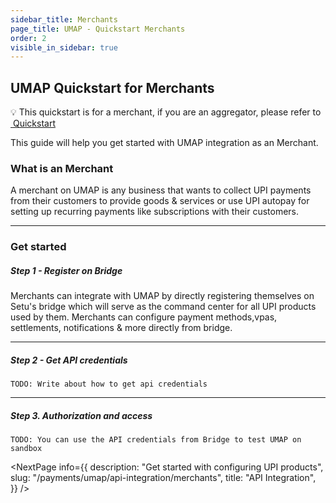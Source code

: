 ```yaml
---
sidebar_title: Merchants
page_title: UMAP - Quickstart Merchants
order: 2
visible_in_sidebar: true
---
```


## UMAP Quickstart for Merchants

<Callout type='warning'>
💡 This quickstart is for a merchant, if you are an aggregator, please refer to 
    <a href="#/payments/umap/quickstart" target="_blank">&nbsp;Quickstart</a>
</Callout>


This guide will help you get started with UMAP integration as an Merchant.

### What is an Merchant
A merchant on UMAP is any business that wants to collect UPI payments from their customers to provide goods & services or use UPI autopay for setting up recurring payments like subscriptions with their customers.  

<hr class="primary" />


### Get started

##### Step 1 - Register on Bridge
Merchants can integrate with UMAP by directly registering themselves on Setu's bridge which will serve as the command center for all UPI products used by them. Merchants can configure payment methods,vpas, settlements, notifications & more directly from bridge.  


<hr class="primary" />

##### Step 2 - Get API credentials
`TODO: Write about how to get api credentials`

<hr class="primary" />

##### Step 3. Authorization and access
`TODO: You can use the API credentials from Bridge to test UMAP on sandbox`

<NextPage
    info={{
        description:
            "Get started with configuring UPI products",
        slug: "/payments/umap/api-integration/merchants",
        title: "API Integration",
    }}
/>

<WasPageHelpful />